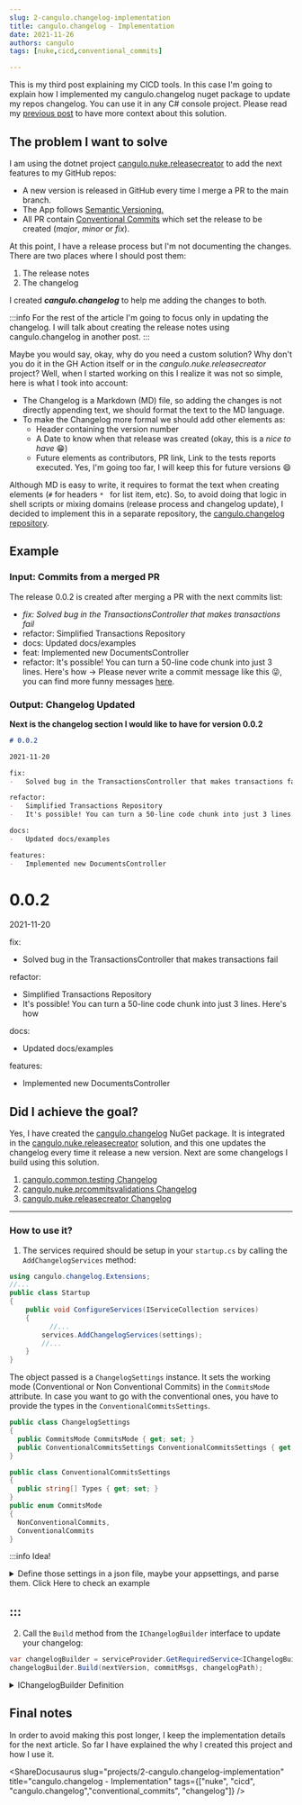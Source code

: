 ```yaml
---
slug: 2-cangulo.changelog-implementation
title: cangulo.changelog - Implementation
date: 2021-11-26
authors: cangulo
tags: [nuke,cicd,conventional_commits]

---
```



This is my third post explaining my CICD tools. In this case I'm going to explain how I implemented my cangulo.changelog nuget package to update my repos changelog. You can use it in any C# console project. Please read my [previous post](../2-implementation.mdx) to have more context about this solution.

<!--truncate-->

## The problem I want to solve

I am using the dotnet project [cangulo.nuke.releasecreator](https://github.com/cangulo-nuke/cangulo.nuke.releasecreator) to add the next features to my GitHub repos:

* A new version is released in GitHub every time I merge a PR to the main branch.
* The App follows [Semantic Versioning.](https://semver.org)
* All PR contain [Conventional Commits](https://www.conventionalcommits.org/en/v1.0.0/) which set the release to be created (_major_, _minor_ or _fix_).

At this point, I have a release process but I'm not documenting the changes. There are two places where I should post them:
1. The release notes
2. The changelog

I created ___cangulo.changelog___ to help me adding the changes to both.

:::info
For the rest of the article I'm going to focus only in updating the changelog. I will talk about creating the release notes using cangulo.changelog in another post.
:::

Maybe you would say, okay, why do you need a custom solution? Why don't you do it in the GH Action itself or in the _cangulo.nuke.releasecreator_ project? Well, when I started working on this I realize it was not so simple, here is what I took into account:

-   The Changelog is a Markdown (MD) file, so adding the changes is not directly appending text, we should format the text to the MD language.
-   To make the Changelog more formal we should add other elements as:
	-   Header containing the version number
	-   A Date to know when that release was created (okay, this is a _nice to have_ 😁)
	-   Future elements as contributors, PR link, Link to the tests reports executed. Yes, I'm going too far, I will keep this for future versions 😄

Although MD is easy to write, it requires to format the text when creating elements (`#` for headers `* ` for list item, etc). So, to avoid doing that logic in shell scripts or mixing domains (release process and changelog update), I decided to implement this in a separate repository, the [cangulo.changelog repository](https://github.com/cangulo-nugets/cangulo.changelog).


## Example

### Input: Commits from a merged PR
The release 0.0.2 is created after merging a PR with the next commits list:
-   _fix: Solved bug in the TransactionsController that makes transactions fail_
-   refactor: Simplified Transactions Repository
-   docs: Updated docs/examples
-   feat: Implemented new DocumentsController
-   refactor: It's possible! You can turn a 50-line code chunk into just 3 lines. Here's how -> Please never write a commit message like this 😜, you can find more funny messages [here](http://whatthecommit.com/85835a6ce3edb747ec06e42f6313d0a2).

### Output: Changelog Updated

**Next is the changelog section I would like to have for version 0.0.2**

<BrowserWindow>
<Tabs>
  <TabItem value="markdown" label="Markdown Code" default>

```markdown
# 0.0.2

2021-11-20

fix:
-   Solved bug in the TransactionsController that makes transactions fail

refactor:
-   Simplified Transactions Repository
-   It's possible! You can turn a 50-line code chunk into just 3 lines. Here's how

docs:
-   Updated docs/examples

features:
-   Implemented new DocumentsController
```

  </TabItem>
  <TabItem value="html" label="Changelog Visualization" default>

# 0.0.2

2021-11-20

fix:
-   Solved bug in the TransactionsController that makes transactions fail

refactor:
-   Simplified Transactions Repository
-   It's possible! You can turn a 50-line code chunk into just 3 lines. Here's how

docs:
-   Updated docs/examples

features:
-   Implemented new DocumentsController


  </TabItem>
</Tabs>
</BrowserWindow>

## Did I achieve the goal?

Yes, I have created the [cangulo.changelog](https://www.nuget.org/packages/cangulo.changelog/) NuGet package. It is integrated in the [cangulo.nuke.releasecreator](https://github.com/cangulo-nuke/cangulo.nuke.releasecreator) solution, and this one updates the changelog every time it release a new version. Next are some changelogs I build using this solution.

1.  [cangulo.common.testing Changelog](https://github.com/cangulo-nugets/cangulo.common.testing/blob/main/CHANGELOG.md)
2.  [cangulo.nuke.prcommitsvalidations Changelog](https://github.com/cangulo-nuke/cangulo.nuke.prcommitsvalidations/blob/main/CHANGELOG.md)
3.  [cangulo.nuke.releasecreator Changelog](https://github.com/cangulo-nuke/cangulo.nuke.releasecreator/blob/main/CHANGELOG.md)

---

### How to use it?

1. The services required should be setup in your `startup.cs` by calling the `AddChangelogServices` method:
```csharp {8}
using cangulo.changelog.Extensions;
//...
public class Startup
{
    public void ConfigureServices(IServiceCollection services)
    {
		  //...
	    services.AddChangelogServices(settings);
	    //...
    }
}
```
<CaptionDocusaurus label="Example at cangulo.nuke.releasecreator" linkIsRelative={false}  link="https://github.com/cangulo-nuke/cangulo.nuke.releasecreator/blob/v0.0.1/src/cangulo.nuke.releasecreator/build.startup.cs#L27" />

The object passed is a `ChangelogSettings` instance. It sets the working mode (Conventional or Non Conventional Commits) in the `CommitsMode` attribute. In case you want to go with the conventional ones, you have to provide the types in the `ConventionalCommitsSettings`. 
```csharp
public class ChangelogSettings
{
  public CommitsMode CommitsMode { get; set; }
  public ConventionalCommitsSettings ConventionalCommitsSettings { get; set; }
}

public class ConventionalCommitsSettings
{
  public string[] Types { get; set; }
}
public enum CommitsMode
{
  NonConventionalCommits,
  ConventionalCommits
}
```
<CaptionDocusaurus label="Definition at cangulo.changelog" linkIsRelative={false}  link="https://github.com/cangulo-nugets/cangulo.changelog/blob/v0.0.8/src/cangulo.changelog/Models/ChangelogSettings.cs" />


:::info Idea!

<details>
  <summary>Define those settings in a json file, maybe your appsettings, and parse them. Click Here to check an example</summary>

```json
{
    "commitsMode": "conventionalCommits",
    "conventionalCommitsSettings": {
        "types": [
            "fix",
            "patch",
            "refactor",
            "feat",
            "major",
            "break",
            "docs"
        ]
    }
}
```
<CaptionDocusaurus label="Example at cangulo.nuke.releasecreator" linkIsRelative={false}  link="https://github.com/cangulo-nuke/cangulo.nuke.releasecreator/blob/v0.0.1/cicd/releaseSettings.json#L38" />

</details>
  
:::
---

2. Call the `Build` method  from the `IChangelogBuilder` interface to update your changelog:

```csharp
var changelogBuilder = serviceProvider.GetRequiredService<IChangelogBuilder>();
changelogBuilder.Build(nextVersion, commitMsgs, changelogPath);
```

<CaptionDocusaurus label="Example at cangulo.nuke.releasecreator" linkIsRelative={false}  link="https://github.com/cangulo-nuke/cangulo.nuke.releasecreator/blob/v0.0.1/src/cangulo.nuke.releasecreator/build.changelog.cs#L33" />

<details>
  <summary>IChangelogBuilder Definition</summary>

```csharp
 public interface IChangelogBuilder
 {
     void Build(string version, string[] changes, string path);
 }
```

<CaptionDocusaurus label="Definiton at cangulo.changelog" linkIsRelative={false}  link="https://github.com/cangulo-nugets/cangulo.changelog/blob/v0.0.8/src/cangulo.changelog/Builders/ChangelogBuilder.cs" />

</details>

## Final notes

In order to avoid making this post longer, I keep the implementation details for the next article. So far I have explained the why I created this project and how I use it.


<AboutMe/>

<ShareDocusaurus 
  slug="projects/2-cangulo.changelog-implementation" 
  title="cangulo.changelog - Implementation" 
  tags={["nuke", "cicd", "cangulo.changelog","conventional_commits", "changelog"]} />
  
<Comments />
